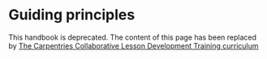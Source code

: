 # Guiding principles
This handbook is deprecated. 
The content of this page has been replaced by [The Carpentries Collaborative Lesson Development Training curriculum](https://carpentries.github.io/lesson-development-training/)